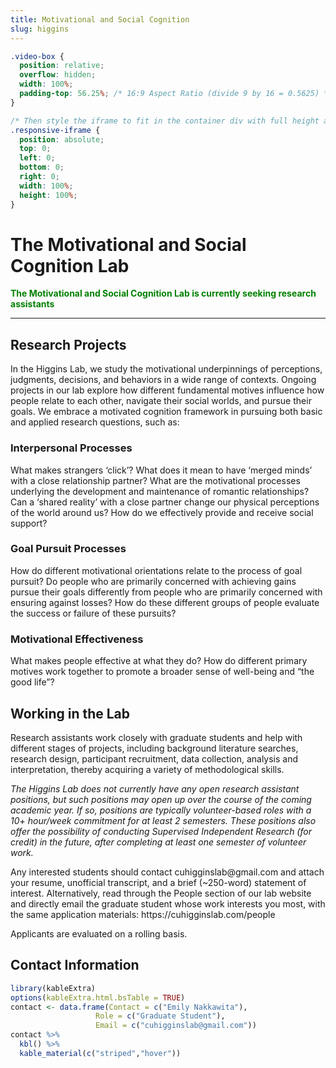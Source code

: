 ```yaml
---
title: Motivational and Social Cognition
slug: higgins
---
```


```css
.video-box {
  position: relative;
  overflow: hidden;
  width: 100%;
  padding-top: 56.25%; /* 16:9 Aspect Ratio (divide 9 by 16 = 0.5625) */
}

/* Then style the iframe to fit in the container div with full height and width */
.responsive-iframe {
  position: absolute;
  top: 0;
  left: 0;
  bottom: 0;
  right: 0;
  width: 100%;
  height: 100%;
}
```

# The Motivational and Social Cognition Lab

<span style="color:green">
**The Motivational and Social Cognition Lab is currently seeking research assistants**
</span>

***

## Research Projects

In the Higgins Lab, we study the motivational underpinnings of perceptions, judgments, decisions, and behaviors in a wide range of contexts. Ongoing projects in our lab explore how different fundamental motives influence how people relate to each other, navigate their social worlds, and pursue their goals. We embrace a motivated cognition framework in pursuing both basic and applied research questions, such as:

### Interpersonal Processes

What makes strangers ‘click’? What does it mean to have ‘merged minds’ with a close relationship partner? What are the motivational processes underlying the development and maintenance of romantic relationships? Can a ‘shared reality’ with a close partner change our physical perceptions of the world around us? How do we effectively provide and receive social support?

### Goal Pursuit Processes

How do different motivational orientations relate to the process of goal pursuit? Do people who are primarily concerned with achieving gains pursue their goals differently from people who are primarily concerned with ensuring against losses? How do these different groups of people evaluate the success or failure of these pursuits?

### Motivational Effectiveness

What makes people effective at what they do? How do different primary motives work together to promote a broader sense of well-being and “the good life”?

## Working in the Lab
Research assistants work closely with graduate students and help with different stages of projects, including background literature searches, research design, participant recruitment, data collection, analysis and interpretation, thereby acquiring a variety of methodological skills.
  
*The Higgins Lab does not currently have any open research assistant positions, but such positions may open up over the course of the coming academic year. If so, positions are typically volunteer-based roles with a 10+ hour/week commitment for at least 2 semesters. These positions also offer the possibility of conducting Supervised Independent Research (for credit) in the future, after completing at least one semester of volunteer work.*

Any interested students should contact cuhigginslab@gmail.com and attach your resume, unofficial transcript, and a brief (~250-word) statement of interest. Alternatively, read through the People section of our lab website and directly email the graduate student whose work interests you most, with the same application materials: https://cuhigginslab.com/people 

Applicants are evaluated on a rolling basis.

## Contact Information

```r
library(kableExtra)
options(kableExtra.html.bsTable = TRUE)
contact <- data.frame(Contact = c("Emily Nakkawita"),
                   Role = c("Graduate Student"),
                   Email = c("cuhigginslab@gmail.com"))
contact %>%
  kbl() %>%
  kable_material(c("striped","hover"))
                   
                   
```

